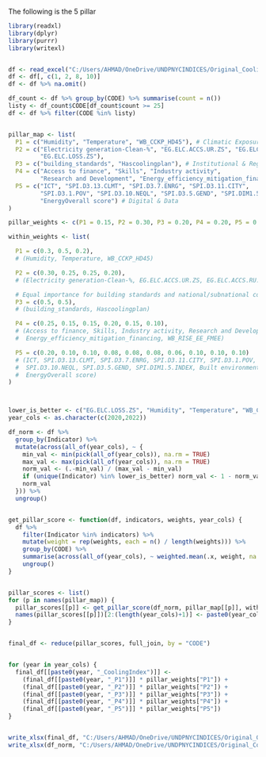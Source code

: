 

The following is the 5 pillar 

```{r}
library(readxl)
library(dplyr)
library(purrr)
library(writexl)


df <- read_excel("C:/Users/AHMAD/OneDrive/UNDPNYCINDICES/Original_Cooling_Index/data_latest.xlsx")
df <- df[, c(1, 2, 8, 10)]
df <- df %>% na.omit()

df_count <- df %>% group_by(CODE) %>% summarise(count = n())
listy <- df_count$CODE[df_count$count >= 25]
df <- df %>% filter(CODE %in% listy)


pillar_map <- list(
  P1 = c("Humidity", "Temperature", "WB_CCKP_HD45"), # Climatic Exposure
  P2 = c("Electricity generation-Clean-%", "EG.ELC.ACCS.UR.ZS", "EG.ELC.ACCS.RU.ZS",
         "EG.ELC.LOSS.ZS"),
  P3 = c("building_standards", "Hascoolingplan"), # Institutional & Regulatory
  P4 = c("Access to finance", "Skills", "Industry activity", 
         "Research and Development", "Energy_efficiency_mitigation_financing","WB_RISE_EE_FMEE"), # Economic
  P5 = c("ICT", "SPI.D3.13.CLMT", "SPI.D3.7.ENRG", "SPI.D3.11.CITY", 
         "SPI.D3.1.POV", "SPI.D3.10.NEQL", "SPI.D3.5.GEND", "SPI.DIM1.5.INDEX", "Built environmentOverall score",
         "EnergyOverall score") # Digital & Data
)

pillar_weights <- c(P1 = 0.15, P2 = 0.30, P3 = 0.20, P4 = 0.20, P5 = 0.15)

within_weights <- list(

  P1 = c(0.3, 0.5, 0.2),  
  # (Humidity, Temperature, WB_CCKP_HD45)

  P2 = c(0.30, 0.25, 0.25, 0.20),
  # (Electricity generation-Clean-%, EG.ELC.ACCS.UR.ZS, EG.ELC.ACCS.RU.ZS, EG.ELC.LOSS.ZS)

  # Equal importance for building standards and national/subnational cooling plans.
  P3 = c(0.5, 0.5),
  # (building_standards, Hascoolingplan)

  P4 = c(0.25, 0.15, 0.15, 0.20, 0.15, 0.10),
  # (Access to finance, Skills, Industry activity, Research and Development,
  #  Energy_efficiency_mitigation_financing, WB_RISE_EE_FMEE)

  P5 = c(0.20, 0.10, 0.10, 0.08, 0.08, 0.08, 0.06, 0.10, 0.10, 0.10)
  # (ICT, SPI.D3.13.CLMT, SPI.D3.7.ENRG, SPI.D3.11.CITY, SPI.D3.1.POV,
  #  SPI.D3.10.NEQL, SPI.D3.5.GEND, SPI.DIM1.5.INDEX, Built environmentOverall score,
  #  EnergyOverall score)
)



lower_is_better <- c("EG.ELC.LOSS.ZS", "Humidity", "Temperature", "WB_CCKP_HD45")
year_cols <- as.character(c(2020,2022))

df_norm <- df %>%
  group_by(Indicator) %>%
  mutate(across(all_of(year_cols), ~ {
    min_val <- min(pick(all_of(year_cols)), na.rm = TRUE)
    max_val <- max(pick(all_of(year_cols)), na.rm = TRUE)
    norm_val <- (.-min_val) / (max_val - min_val)
    if (unique(Indicator) %in% lower_is_better) norm_val <- 1 - norm_val
    norm_val
  })) %>%
  ungroup()


get_pillar_score <- function(df, indicators, weights, year_cols) {
  df %>%
    filter(Indicator %in% indicators) %>%
    mutate(weight = rep(weights, each = n() / length(weights))) %>%
    group_by(CODE) %>%
    summarise(across(all_of(year_cols), ~ weighted.mean(.x, weight, na.rm = TRUE))) %>%
    ungroup()
}


pillar_scores <- list()
for (p in names(pillar_map)) {
  pillar_scores[[p]] <- get_pillar_score(df_norm, pillar_map[[p]], within_weights[[p]], year_cols)
  names(pillar_scores[[p]])[2:(length(year_cols)+1)] <- paste0(year_cols, "_", p)
}


final_df <- reduce(pillar_scores, full_join, by = "CODE")


for (year in year_cols) {
  final_df[[paste0(year, "_CoolingIndex")]] <-
    (final_df[[paste0(year, "_P1")]] * pillar_weights["P1"]) +
    (final_df[[paste0(year, "_P2")]] * pillar_weights["P2"]) +
    (final_df[[paste0(year, "_P3")]] * pillar_weights["P3"]) +
    (final_df[[paste0(year, "_P4")]] * pillar_weights["P4"]) +
    (final_df[[paste0(year, "_P5")]] * pillar_weights["P5"])
}


write_xlsx(final_df, "C:/Users/AHMAD/OneDrive/UNDPNYCINDICES/Original_Cooling_Index/Weighted_Cooling_Index_5Pillars.xlsx")
write_xlsx(df_norm, "C:/Users/AHMAD/OneDrive/UNDPNYCINDICES/Original_Cooling_Index/df_norm_5Pillars.xlsx")





```

